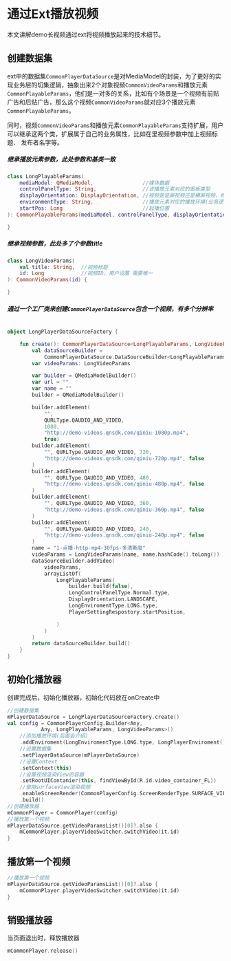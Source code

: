 


# 通过Ext播放视频
本文讲解demo长视频通过ext将视频播放起来的技术细节。

## 创建数据集

​	ext中的数据集`CommonPlayerDataSource`是对MediaModel的封装，为了更好的实现业务层的切集逻辑，抽象出来2个对象视频`CommonVideoParams`和播放元素`CommonPlayableParams`，他们是一对多的关系，比如有个场景是一个视频有前贴广告和后贴广告，那么这个视频`CommonVideoParams`就对应3个播放元素`CommonPlayableParams`。

​	同时，视频`CommonVideoParams`和播放元素`CommonPlayableParams`支持扩展，用户可以继承这两个类，扩展属于自己的业务属性，比如在里视频参数中加上视频标题、 发布者名字等。



##### 继承播放元素参数，此处参数和基类一致

```kotlin
class LongPlayableParams(
    mediaModel: QMediaModel, 				//媒体数据
    controlPanelType: String, 				//该播放元素对应的面板类型
    displayOrientation: DisplayOrientation,	//视频是竖屏视频还是横屏视频，根据宽高比判定
    environmentType: String,				//播放元素对应的播放环境(业务逻辑)
    startPos: Long							//起播位置
): CommonPlayableParams(mediaModel, controlPanelType, displayOrientation, environmentType, startPos) {

}
```

##### 继承视频参数，此处多了个参数title

```kotlin
class LongVideoParams(
    val title: String,	//视频标题
    id: Long			//视频ID，用户设置 需要唯一
): CommonVideoParams(id) {

}
```

##### 通过一个工厂类来创建`CommonPlayerDataSource`包含一个视频，有多个分辨率

```kotlin

object LongPlayerDataSourceFactory {

    fun create(): CommonPlayerDataSource<LongPlayableParams, LongVideoParams> {
        val dataSourceBuilder =
            CommonPlayerDataSource.DataSourceBuilder<LongPlayableParams, LongVideoParams>()
        var videoParams: LongVideoParams

        var builder = QMediaModelBuilder()
        var url = ""
        var name = ""
        builder = QMediaModelBuilder()

        builder.addElement(
            "",
            QURLType.QAUDIO_AND_VIDEO,
            1080,
            "http://demo-videos.qnsdk.com/qiniu-1080p.mp4",
            true)
        builder.addElement(
            "", QURLType.QAUDIO_AND_VIDEO, 720,
            "http://demo-videos.qnsdk.com/qiniu-720p.mp4", false
        )
        builder.addElement(
            "", QURLType.QAUDIO_AND_VIDEO, 480,
            "http://demo-videos.qnsdk.com/qiniu-480p.mp4", false
        )
        builder.addElement(
            "", QURLType.QAUDIO_AND_VIDEO, 360,
            "http://demo-videos.qnsdk.com/qiniu-360p.mp4", false
        )
        builder.addElement(
            "", QURLType.QAUDIO_AND_VIDEO, 240,
            "http://demo-videos.qnsdk.com/qiniu-240p.mp4", false
        )
        name = "1-点播-http-mp4-30fps-多清晰度"
        videoParams = LongVideoParams(name, name.hashCode().toLong())
        dataSourceBuilder.addVideo(
            videoParams,
            arrayListOf(
                LongPlayableParams(
                    builder.build(false),
                    LongControlPanelType.Normal.type,
                    DisplayOrientation.LANDSCAPE,
                    LongEnviromentType.LONG.type,
                    PlayerSettingRespostory.startPosition,

                )
            )
        )
        return dataSourceBuilder.build()
    }
}
```

## 初始化播放器

创建完成后，初始化播放器，初始化代码放在onCreate中

```kotlin
//创建数据集
mPlayerDataSource = LongPlayerDataSourceFactory.create()
val config = CommonPlayerConfig.Builder<Any,
           Any, LongPlayableParams, LongVideoParams>()
	//添加播放环境(后面会介绍)
	.addEnviroment(LongEnviromentType.LONG.type, LongPlayerEnviroment())
	//设置数据集
	.setPlayerDataSource(mPlayerDataSource)
	//设置Context
	.setContext(this)
	//设置视频渲染View的容器
	.setRootUIContanier(this, findViewById(R.id.video_container_FL))
	//使用surfaceView渲染视频
	.enableScreenRender(CommonPlayerConfig.ScreenRenderType.SURFACE_VIEW)
	.build()
//创建播放器
mCommonPlayer = CommonPlayer(config)
//播放第一个视频
mPlayerDataSource.getVideoParamsList()[0]?.also {
    mCommonPlayer.playerVideoSwitcher.switchVideo(it.id)
}
```

## 播放第一个视频

```kotlin
//播放第一个视频
mPlayerDataSource.getVideoParamsList()[0]?.also {
    mCommonPlayer.playerVideoSwitcher.switchVideo(it.id)
}
```

## 销毁播放器

当页面退出时，释放播放器

```kotlin
mCommonPlayer.release()
```